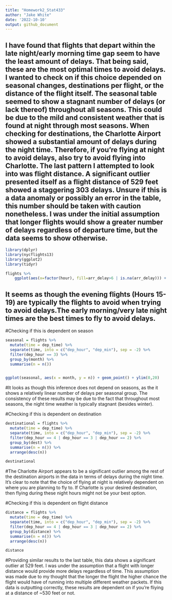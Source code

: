 ```yaml
---
title: "Homework2_Stat433"
author: "Jake White"
date: '2022-10-10'
output: github_document
---
```


## I have found that flights that depart within the late night/early morning time gap seem to have the least amount of delays. That being said, these are the most optimal times to avoid delays. I wanted to check on if this choice depended on seasonal changes, destinations per flight, or the distance of the flight itself. The seasonal table seemed to show a stagnant number of delays (or lack thereof) throughout all seasons. This could be due to the mild and consistent weather that is found at night through most seasons. When checking for destinations, the Charlotte Airport showed a substantial amount of delays during the night time. Therefore, if you're flying at night to avoid delays, also try to avoid flying into Charlotte. The last pattern I attempted to look into was flight distance. A significant outlier presented itself as a flight distance of 529 feet showed a staggering 303 delays. Unsure if this is a data anomaly or possibly an error in the table, this number should be taken with caution nonetheless. I was under the initial assumption that longer flights would show a greater number of delays regardless of departure time, but the data seems to show otherwise.
```r
library(dplyr)
library(nycflights13)
library(ggplot2)
library(tidyr)
```

```r
flights %>%
    ggplot(aes(x=factor(hour), fill=arr_delay>6 | is.na(arr_delay))) + geom_bar(color="black") + xlab("Hour of the Day") + ylab("Count") 


```

## It seems as though the evening flights (Hours 15-19) are typically the flights to avoid when trying to avoid delays.The early morning/very late night times are the best times to fly to avoid delays.


#Checking if this is dependent on season
```r
seasonal = flights %>% 
  mutate(time = dep_time) %>% 
  separate(time, into = c("dep_hour", "dep_min"), sep = -2) %>% 
  filter(dep_hour == 3) %>% 
  group_by(month) %>% 
  summarise(n = n())


ggplot(seasonal, aes(x = month, y = n)) + geom_point() + ylim(0,20)

```

#It looks as though this inference does not depend on seasons, as the it shows a relatively linear number of delays per seasonal group. The consistency of these results may be due to the fact that throughout most seasons, the night time weather is typically stagnant (besides winter).




#Checking if this is dependent on destination
```r
destinational = flights %>% 
  mutate(time = dep_time) %>% 
  separate(time, into = c("dep_hour", "dep_min"), sep = -2) %>% 
  filter(dep_hour == 4 | dep_hour == 3 | dep_hour == 2) %>% 
  group_by(dest) %>% 
  summarise(n = n()) %>%
  arrange(desc(n))

destinational
```

#The Charlotte Airport appears to be a significant outlier among the rest of the destination airports in the data in terms of delays during the night time. It's clear to note that the choice of flying at night is relatively dependent on where you are planning to fly to. If Charlotte is your desired destination, then flying during these night hours might not be your best option.


#Checking if this is dependent on flight distance
```r
distance = flights %>% 
  mutate(time = dep_time) %>% 
  separate(time, into = c("dep_hour", "dep_min"), sep = -2) %>% 
  filter(dep_hour == 4 | dep_hour == 3 | dep_hour == 2) %>% 
  group_by(distance) %>% 
  summarise(n = n()) %>%
  arrange(desc(n))

distance

```

#Providing similar results to the last table, this data shows a significant outlier at 529 feet. I was under the assumption that a flight with longer distance would provide more delays regardless of time. This assumption was made due to my thought that the longer the flight the higher chance the flight would have of running into multiple different weather packets. If this data is outputting correctly, these results are dependent on if you're fliying at a distance of ~530 feet or not.







